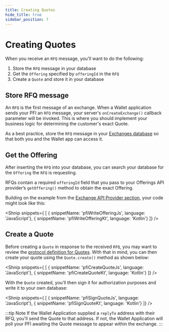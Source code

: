 ```yaml
---
title: Creating Quotes
hide_title: true
sidebar_position: 7
---
```


<LanguageSwitcher languages="JavaScript, Kotlin"/>

# Creating Quotes

When you receive an `RFQ` message, you’ll want to do the following:

1. Store the `RFQ` message in your database
2. Get the `Offering` specified by `offeringId` in the `RFQ`
3. Create a `Quote` and store it in your database

## Store RFQ message

An `RFQ` is the first message of an exchange. 
When a Wallet application sends your PFI an `RFQ` message, your server's `onCreateExchange()` callback parameter will be invoked.
This is where you should implement your business logic for determining the customer's exact Quote. 

As a best practice, store the `RFQ` message in your [Exchanges database](/docs/tbdex/pfi/anatomy-of-a-pfi#main-server-entrypoint) so that both you and the Wallet app can access it.


## Get the Offering

After inserting the `RFQ` into your database, you can search your database for the `Offering` the `RFQ` is requesting. 

RFQs contain a required `offeringId` field that you pass to your Offerings API provider’s `getOffering()` method to obtain the exact Offering. 

Building on the example from the [Exchange API Provider section](/docs/tbdex/pfi/anatomy-of-a-pfi#exchange-api-provider), your code might look like this:

<Shnip snippets={
  [
    { snippetName: 'pfiWriteOfferingJs', language: 'JavaScript'},
    { snippetName: 'pfiWriteOfferingKt', language: 'Kotlin'}
  ]} />


## Create a Quote

Before creating a `Quote` in response to the received `RFQ`, you may want to review the [protocol definition for Quotes](https://github.com/TBD54566975/tbdex/tree/main/specs/protocol#quote). 
With that in mind, you can then create your quote using the `Quote.create()` method as shown below:

<Shnip snippets={
  [
    { snippetName: 'pfiCreateQuoteJs', language: 'JavaScript'},
    { snippetName: 'pfiCreateQuoteKt', language: 'Kotlin'}
  ]} />

With the `Quote` created, you’ll then sign it for authorization purposes and write it to your own database:

<Shnip snippets={
  [
    { snippetName: 'pfiSignQuoteJs', language: 'JavaScript'},
    { snippetName: 'pfiSignQuoteKt', language: 'Kotlin'}
  ]} />

:::tip Note
If the Wallet Application supplied a `replyTo` address with their RFQ, you'll send the Quote to that address.
If not, the Wallet Application will poll your PFI awaiting the Quote message to appear within the exchange.
:::
